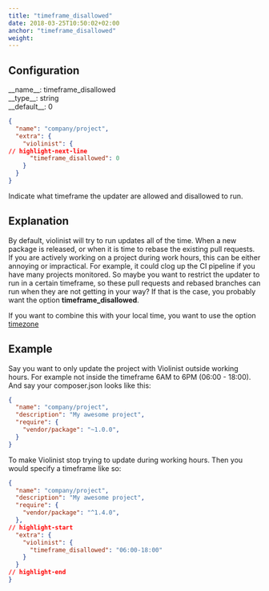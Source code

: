 ```yaml
---
title: "timeframe_disallowed"
date: 2018-03-25T10:50:02+02:00
anchor: "timeframe_disallowed"
weight: 
---
```


## Configuration

<div class="config-wrapper"><div class="config">__name__: timeframe_disallowed</div>
<div class="config">__type__: string</div>
<div class="config">__default__: 0</div></div>

```json showLineNumbers
{
  "name": "company/project",
  "extra": {
    "violinist": {
// highlight-next-line
      "timeframe_disallowed": 0
    }
  }
}
```

Indicate what timeframe the updater are allowed and disallowed to run.

## Explanation

By default, violinist will try to run updates all of the time. When a new package is released, or when it is time to rebase the existing pull requests. If you are actively working on a project during work hours, this can be either annoying or impractical. For example, it could clog up the CI pipeline if you have many projects monitored. So maybe you want to restrict the updater to run in a certain timeframe, so these pull requests and rebased branches can run when they are not getting in your way? If that is the case, you probably want the option __timeframe_disallowed__.

If you want to combine this with your local time, you want to use the option [timezone](#timezone)

## Example

Say you want to only update the project with Violinist outside working hours. For example not inside the timeframe 6AM to 6PM (06:00 - 18:00). And say your composer.json looks like this:

```json showLineNumbers
{
  "name": "company/project",
  "description": "My awesome project",
  "require": {
    "vendor/package": "~1.0.0",
  }
}
```


To make Violinist stop trying to update during working hours. Then you would specify a timeframe like so:


```json showLineNumbers
{
  "name": "company/project",
  "description": "My awesome project",
  "require": {
    "vendor/package": "^1.4.0",
  },
// highlight-start
  "extra": {
    "violinist": {
      "timeframe_disallowed": "06:00-18:00"
    }
  }
// highlight-end
}
```

